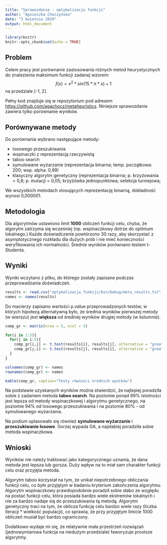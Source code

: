```yaml
---
title: "Sprawozdanie - optymalizacja funkcji"
author: "Agnieszka Choczyńska"
date: "3 kwietnia 2019"
output: html_document
---
```


```r
library(knitr)
knitr::opts_chunk$set(echo = TRUE)
```

## Problem

Celem pracy jest porównanie zastosowania różnych metod heurystycznych do  znalezienia maksimum funkcji zadanej wzorem: $$f(x) = x^{2} * sin(15 * {\pi} * x) + 1$$ na przedziale [-1, 2].

Pełny kod znajduje się w repozytorium pod adresem <https://github.com/agachocz/metaheuristics>. Niniejsze sprawozdanie zawiera tylko porównanie wyników.


## Porównywane metody

Do porównania wybrano następujące metody:

- losowego przeszukiwania
- wspinaczki z reprezentacją rzeczywistą
- taboo search
- symulowane wyżarzanie (reprezentacja binarna; temp. początkowa: 200; wsp. alpha: 0,99)
- klasyczny algorytm genetyczny (reprezentacja binarna; p. krzyżowania = 0,8; p. mutacji = 0,05; krzyżówka jednopunktowa; selekcja turniejowa;


We wszystkich metodach stosujących reprezentację binarną, dokładność wynosi 0,000001.


## Metodologia

Dla algorytmów ustawiono limit **1000** obliczeń funkcji celu, chyba, że algorytm zatrzyma się wcześniej (np. wspinaczkowy dotrze do optimum lokalnego.) Każde doświadczenie powtórzono 30 razy, aby skorzystać z asymptotycznego rozkładu dla dużych prób i nie mieć konieczności weryfikowania ich normalności. Średnie wyników porównano testem t-Studenta. 


## Wyniki

Wyniki wczytano z pliku, do którego zostały zapisane podczas przeprowadzania doświadczeń.

```r
results <- read.csv("optymalizacja_funkcji/bin/Debug/meta_results.txt", sep=";", dec=",")[1:5]
names <- names(results)
```

Do macierzy zapisano wartości p.value przeprowadzonych testów, w których hipotezą alternatywną było, że średnia wyników pierwszej metody (w wierszu) jest **większa** od średniej wyników drugiej metody (w kolumnie). 

```r
comp_gr <- matrix(nrow = 5, ncol = 5)

for(i in 1:5){
  for(j in i:5){
    comp_gr[i,j] <- t.test(results[i], results[j], alternative = "greater")$p.value
    comp_gr[j,i] <- t.test(results[j], results[i], alternative = "greater")$p.value
  }
}

colnames(comp_gr) <- names
rownames(comp_gr) <- names

kable(comp_gr, caption="Testy równości średnich wyników")
```

Na podstawie uzyskanych wyników można stwierdzić, że najlepiej poradziła sobie z zadaniem metoda **taboo search**. Na poziomie ponad 99% istotności jest lepsza od metody wspinaczkowej i algorytmu genetycznego, na poziomie 94% od losowego przeszukiwania i na poziomie 80% - od symulowanego wyżarzania. 

Na podium uplasowało się również **symulowane wyżarzanie** i **przeszukiwanie losowe**. Gorzej wypada GA, a najsłabiej poradziła sobie metoda wspinaczkowa.


## Wnioski

Wyników nie należy traktować jako kategorycznego uznania, że dana metoda jest lepsza lub gorsza. Duży wpływ na to miał sam charakter funkcji celu oraz przyjęta metoda. 

Algorytm taboo korzystał na tym, że unikał niepotrzebnego obliczania funkcji celu, co było przyjętym w badaniu kryterium zakończenia algorytmu. Algorytm wspinaczkowy prawdopodobnie poradził sobie słabo ze względu na postać funkcji celu, która posiada bardzo wiele ekstremów lokalnych i nie za bardzo nadaje się do przeszukiwania tą metodą. Algorytm genetyczny traci na tym, że oblicza funkcję celu bardzo wiele razy (liczba iteracji * wielkość populacji), co sprawia, że przy przyjętym limicie 1000 obliczeń musiał być bardzo ograniczony.

Dodatkowo wydaje mi się, że relatywnie mała przestrzeń rozwiązań (jednowymiarowa funkcja na niedużym przedziale) faworyzuje prostsze algorytmy.

